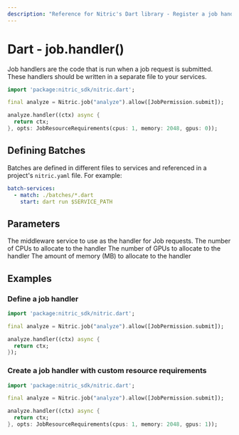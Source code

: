```yaml
---
description: "Reference for Nitric's Dart library - Register a job handler to with the Nitric Dart SDK"
---
```


# Dart - job.handler()

Job handlers are the code that is run when a job request is submitted. These handlers should be written in a separate file to your services.

```dart
import 'package:nitric_sdk/nitric.dart';

final analyze = Nitric.job("analyze").allow([JobPermission.submit]);

analyze.handler((ctx) async {
  return ctx;
}, opts: JobResourceRequirements(cpus: 1, memory: 2048, gpus: 0));
```

## Defining Batches

Batches are defined in different files to services and referenced in a project's `nitric.yaml` file. For example:

```yaml
batch-services:
  - match: ./batches/*.dart
    start: dart run $SERVICE_PATH
```

## Parameters

<Properties>
  <Property name="handler" required type="JobHandler">
    The middleware service to use as the handler for Job requests.
  </Property>
  <Property name="opts" type="JobResourceRequirements" nested>
    <Property name="cpus" type="int">
      The number of CPUs to allocate to the handler
    </Property>
    <Property name="gpus" type="int">
      The number of GPUs to allocate to the handler
    </Property>
    <Property name="memory" type="int">
      The amount of memory (MB) to allocate to the handler
    </Property>
  </Property>
</Properties>

## Examples

### Define a job handler

```dart
import 'package:nitric_sdk/nitric.dart';

final analyze = Nitric.job("analyze").allow([JobPermission.submit]);

analyze.handler((ctx) async {
  return ctx;
});
```

### Create a job handler with custom resource requirements

```dart
import 'package:nitric_sdk/nitric.dart';

final analyze = Nitric.job("analyze").allow([JobPermission.submit]);

analyze.handler((ctx) async {
  return ctx;
}, opts: JobResourceRequirements(cpus: 1, memory: 2048, gpus: 1));
```
